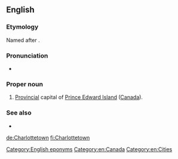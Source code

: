 ==English==

===Etymology===
Named after {{w|Queen Charlotte}}. 

===Pronunciation===
* {{IPA|/ˈʃɑɹlɪtaʊn/}}

===Proper noun===
{{en-proper noun|head=[[Charlotte]][[town]]}}

# [[provincial|Provincial]] capital of [[Prince Edward Island]] ([[Canada]]).

===See also===
* {{pedia}}

[[Category:English eponyms]]
[[Category:en:Canada]]
[[Category:en:Cities]]

[[de:Charlottetown]]
[[fi:Charlottetown]]